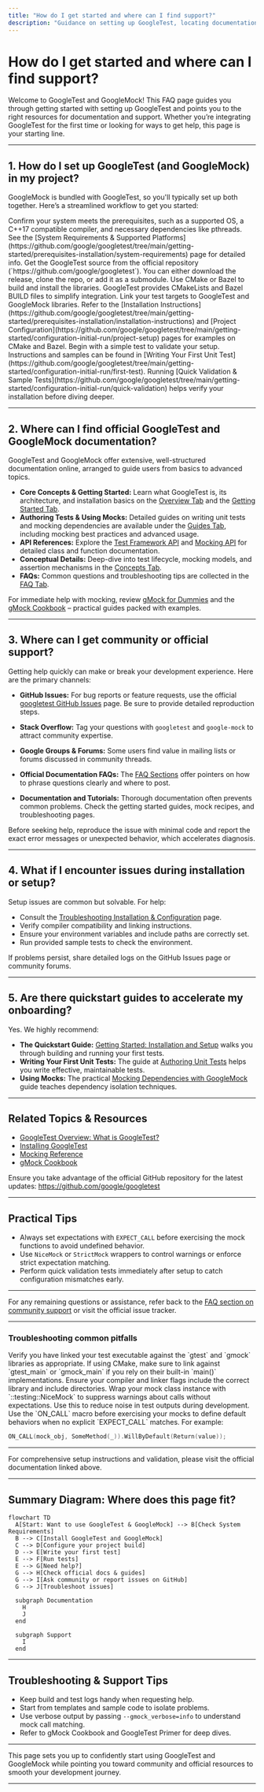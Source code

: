```yaml
---
title: "How do I get started and where can I find support?"
description: "Guidance on setting up GoogleTest, locating documentation, and seeking community or official support channels. Directs users to quickstart guides, online docs, and outlines where to ask questions or get further help."
---
```


# How do I get started and where can I find support?

Welcome to GoogleTest and GoogleMock! This FAQ page guides you through getting started with setting up GoogleTest and points you to the right resources for documentation and support. Whether you’re integrating GoogleTest for the first time or looking for ways to get help, this page is your starting line.

---

## 1. How do I set up GoogleTest (and GoogleMock) in my project?

GoogleMock is bundled with GoogleTest, so you'll typically set up both together. Here’s a streamlined workflow to get you started:

<Steps>
<Step title="Check System Requirements">
Confirm your system meets the prerequisites, such as a supported OS, a C++17 compatible compiler, and necessary dependencies like pthreads. See the [System Requirements & Supported Platforms](https://github.com/google/googletest/tree/main/getting-started/prerequisites-installation/system-requirements) page for detailed info.
</Step>
<Step title="Download or Fetch GoogleTest">
Get the GoogleTest source from the official repository (`https://github.com/google/googletest`). You can either download the release, clone the repo, or add it as a submodule.
</Step>
<Step title="Build and Install">
Use CMake or Bazel to build and install the libraries. GoogleTest provides CMakeLists and Bazel BUILD files to simplify integration.
</Step>
<Step title="Configure Your Project">
Link your test targets to GoogleTest and GoogleMock libraries. Refer to the [Installation Instructions](https://github.com/google/googletest/tree/main/getting-started/prerequisites-installation/installation-instructions) and [Project Configuration](https://github.com/google/googletest/tree/main/getting-started/configuration-initial-run/project-setup) pages for examples on CMake and Bazel.
</Step>
<Step title="Write Your First Test">
Begin with a simple test to validate your setup. Instructions and samples can be found in [Writing Your First Unit Test](https://github.com/google/googletest/tree/main/getting-started/configuration-initial-run/first-test).
</Step>
</Steps>

<Tip>
Running [Quick Validation & Sample Tests](https://github.com/google/googletest/tree/main/getting-started/configuration-initial-run/quick-validation) helps verify your installation before diving deeper.
</Tip>

---

## 2. Where can I find official GoogleTest and GoogleMock documentation?

GoogleTest and GoogleMock offer extensive, well-structured documentation online, arranged to guide users from basics to advanced topics.

- **Core Concepts & Getting Started:** Learn what GoogleTest is, its architecture, and installation basics on the [Overview Tab](https://github.com/google/googletest/tree/main/overview/intro-core-concepts) and the [Getting Started Tab](https://github.com/google/googletest/tree/main/getting-started).
- **Authoring Tests & Using Mocks:** Detailed guides on writing unit tests and mocking dependencies are available under the [Guides Tab](https://github.com/google/googletest/tree/main/guides/core-workflows), including mocking best practices and advanced usage.
- **API References:** Explore the [Test Framework API](https://github.com/google/googletest/tree/main/api_reference/test_framework_api) and [Mocking API](https://github.com/google/googletest/tree/main/api_reference/mocking_api) for detailed class and function documentation.
- **Conceptual Details:** Deep-dive into test lifecycle, mocking models, and assertion mechanisms in the [Concepts Tab](https://github.com/google/googletest/tree/main/concepts).
- **FAQs:** Common questions and troubleshooting tips are collected in the [FAQ Tab](https://github.com/google/googletest/tree/main/faq/common-questions).

For immediate help with mocking, review [gMock for Dummies](https://google.github.io/googletest/gmock_for_dummies.html) and the [gMock Cookbook](https://google.github.io/googletest/gmock_cook_book.html) – practical guides packed with examples.

---

## 3. Where can I get community or official support?

Getting help quickly can make or break your development experience. Here are the primary channels:

- **GitHub Issues:** For bug reports or feature requests, use the official [googletest GitHub Issues](https://github.com/google/googletest/issues) page. Be sure to provide detailed reproduction steps.

- **Stack Overflow:** Tag your questions with `googletest` and `google-mock` to attract community expertise.

- **Google Groups & Forums:** Some users find value in mailing lists or forums discussed in community threads.

- **Official Documentation FAQs:** The [FAQ Sections](https://github.com/google/googletest/tree/main/faq/community-support/where-to-ask-questions) offer pointers on how to phrase questions clearly and where to post.

- **Documentation and Tutorials:** Thorough documentation often prevents common problems. Check the getting started guides, mock recipes, and troubleshooting pages.

<Tip>
Before seeking help, reproduce the issue with minimal code and report the exact error messages or unexpected behavior, which accelerates diagnosis.
</Tip>

---

## 4. What if I encounter issues during installation or setup?

Setup issues are common but solvable. For help:

- Consult the [Troubleshooting Installation & Configuration](https://github.com/google/googletest/tree/main/getting-started/troubleshooting-common-issues/common-setup-issues) page.
- Verify compiler compatibility and linking instructions.
- Ensure your environment variables and include paths are correctly set.
- Run provided sample tests to check the environment.

If problems persist, share detailed logs on the GitHub Issues page or community forums.

---

## 5. Are there quickstart guides to accelerate my onboarding?

Yes. We highly recommend:

- **The Quickstart Guide:** [Getting Started: Installation and Setup](https://github.com/google/googletest/tree/main/guides/core-workflows/setup-getting-started) walks you through building and running your first tests.
- **Writing Your First Unit Tests:** The guide at [Authoring Unit Tests](https://github.com/google/googletest/tree/main/guides/core-workflows/authoring-unit-tests) helps you write effective, maintainable tests.
- **Using Mocks:** The practical [Mocking Dependencies with GoogleMock](https://github.com/google/googletest/tree/main/guides/core-workflows/using-mocks) guide teaches dependency isolation techniques.

---

## Related Topics & Resources

- [GoogleTest Overview: What is GoogleTest?](https://github.com/google/googletest/tree/main/overview/intro-core-concepts/what-is-googletest)
- [Installing GoogleTest](https://github.com/google/googletest/tree/main/getting-started/prerequisites-installation/installation-instructions)
- [Mocking Reference](https://github.com/google/googletest/tree/main/api_reference/mocking_api/mock_object_basics)
- [gMock Cookbook](https://google.github.io/googletest/gmock_cook_book.html)

Ensure you take advantage of the official GitHub repository for the latest updates: https://github.com/google/googletest

---

## Practical Tips

- Always set expectations with `EXPECT_CALL` before exercising the mock functions to avoid undefined behavior.
- Use `NiceMock` or `StrictMock` wrappers to control warnings or enforce strict expectation matching.
- Perform quick validation tests immediately after setup to catch configuration mismatches early.

---

For any remaining questions or assistance, refer back to the [FAQ section on community support](https://github.com/google/googletest/tree/main/faq/community-support/where-to-ask-questions) or visit the official issue tracker.


---

### Troubleshooting common pitfalls

<AccordionGroup title="Common Set-up and Usage Questions">
<Accordion title="I get linker errors related to GoogleTest or GoogleMock symbols. What should I do?">
  Verify you have linked your test executable against the `gtest` and `gmock` libraries as appropriate. If using CMake, make sure to link against `gtest_main` or `gmock_main` if you rely on their built-in `main()` implementations. Ensure your compiler and linker flags include the correct library and include directories.
</Accordion>
<Accordion title="How do I suppress warnings about uninteresting mock calls?">
  Wrap your mock class instance with `::testing::NiceMock<YourMockClass>` to suppress warnings about calls without expectations. Use this to reduce noise in test outputs during development.
</Accordion>
<Accordion title="How do I specify default actions for mock methods?">
  Use the `ON_CALL` macro before exercising your mocks to define default behaviors when no explicit `EXPECT_CALL` matches. For example:

```cpp
ON_CALL(mock_obj, SomeMethod(_)).WillByDefault(Return(value));
```
</Accordion>
</AccordionGroup>


---

For comprehensive setup instructions and validation, please visit the official documentation linked above.

---

## Summary Diagram: Where does this page fit?

```mermaid
flowchart TD
  A[Start: Want to use GoogleTest & GoogleMock] --> B[Check System Requirements]
  B --> C[Install GoogleTest and GoogleMock]
  C --> D[Configure your project build]
  D --> E[Write your first test]
  E --> F[Run tests]
  E --> G[Need help?]
  G --> H[Check official docs & guides]
  G --> I[Ask community or report issues on GitHub]
  G --> J[Troubleshoot issues]

  subgraph Documentation
    H
    J
  end

  subgraph Support
    I
  end
```

---


## Troubleshooting & Support Tips

* Keep build and test logs handy when requesting help.
* Start from templates and sample code to isolate problems.
* Use verbose output by passing `--gmock_verbose=info` to understand mock call matching.
* Refer to gMock Cookbook and GoogleTest Primer for deep dives.

---

This page sets you up to confidently start using GoogleTest and GoogleMock while pointing you toward community and official resources to smooth your development journey.


---